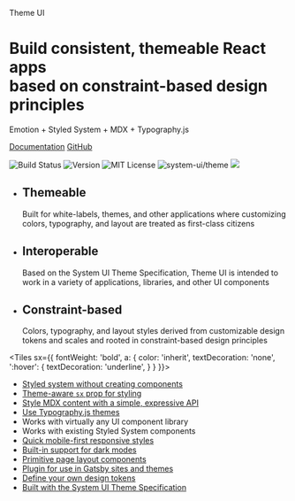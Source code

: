 


<Banner>

Theme UI

# Build consistent, themeable React apps <br /> based on constraint-based design principles

Emotion + Styled System + MDX + Typography.js

[Documentation](/getting-started)
[GitHub](https://github.com/system-ui/theme-ui)

![Build Status][circleci-badge]
![Version][version]
![MIT License][license]
![system-ui/theme][system-ui-badge]
![][size]

</Banner>

<Tiles>

- ## Themeable
  Built for white-labels, themes, and other applications
  where customizing colors, typography, and layout
  are treated as first-class citizens
- ## Interoperable
  Based on the System UI Theme Specification, Theme UI is intended
  to work in a variety of applications, libraries, and other UI components
- ## Constraint-based
  Colors, typography, and layout styles derived from customizable
  design tokens and scales and rooted in constraint-based design principles

</Tiles>

<Tiles
  sx={{
    fontWeight: 'bold',
    a: {
      color: 'inherit',
      textDecoration: 'none',
      ':hover': {
        textDecoration: 'underline',
      }
    }
  }}>

- [Styled system without creating components](/getting-started/#sx-prop)
- [Theme-aware `sx` prop for styling](/getting-started/#sx-prop)
- [Style MDX content with a simple, expressive API](/theming/#styles)
- [Use Typography.js themes](/theming/#typographyjs)
- Works with virtually any UI component library
- Works with existing Styled System components
- [Quick mobile-first responsive styles](/getting-started/#responsive-styles)
- [Built-in support for dark modes](/color-modes)
- [Primitive page layout components](/layout)
- [Plugin for use in Gatsby sites and themes](/gatsby-plugin)
- [Define your own design tokens](/theming)
- [Built with the System UI Theme Specification](/theme-spec)

</Tiles>

[circleci]: https://circleci.com/gh/system-ui/theme-ui
[circleci-badge]: https://flat.badgen.net/circleci/github/system-ui/theme-ui/master
[version]: https://flat.badgen.net/npm/v/theme-ui
[npm]: https://npmjs.com/package/theme-ui
[license]: https://flat.badgen.net/badge/license/MIT/blue
[system-ui-badge]: https://flat.badgen.net/badge/system-ui/theme/black
[size]: https://flat.badgen.net/bundlephobia/minzip/theme-ui
